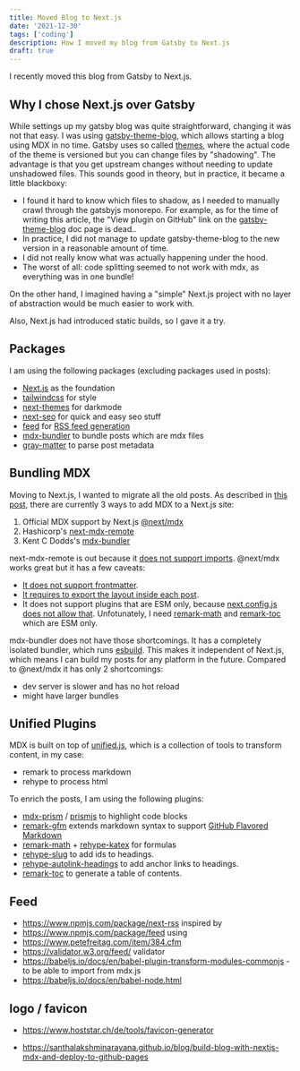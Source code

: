 ```yaml
---
title: Moved Blog to Next.js
date: '2021-12-30'
tags: ['coding']
description: How I moved my blog from Gatsby to Next.js
draft: true
---
```


I recently moved this blog from Gatsby to Next.js.

## Why I chose Next.js over Gatsby

While settings up my gatsby blog was quite straightforward, changing it was not that easy.
I was using [gatsby-theme-blog](https://www.gatsbyjs.com/plugins/gatsby-theme-blog/), which allows starting a blog using MDX in no time.
Gatsby uses so called [themes](https://www.gatsbyjs.com/docs/themes/), where the actual code of the theme is versioned but you can change files by "shadowing".
The advantage is that you get upstream changes without needing to update unshadowed files.
This sounds good in theory, but in practice, it became a little blackboxy:

- I found it hard to know which files to shadow, as I needed to manually crawl through the gatsbyjs monorepo. For example, as for the time of writing this article, the "View plugin on GitHub" link on the [gatsby-theme-blog](https://www.gatsbyjs.com/plugins/gatsby-theme-blog/) doc page is dead..
- In practice, I did not manage to update gatsby-theme-blog to the new version in a reasonable amount of time.
- I did not really know what was actually happening under the hood.
- The worst of all: code splitting seemed to not work with mdx, as everything was in one bundle!

On the other hand, I imagined having a "simple" Next.js project with no layer of abstraction would be much easier to work with.

Also, Next.js had introduced static builds, so I gave it a try.

## Packages

I am using the following packages (excluding packages used in posts):

- [Next.js](https://nextjs.org/) as the foundation
- [tailwindcss](https://tailwindcss.com/) for style
- [next-themes](https://www.npmjs.com/package/next-themes) for darkmode
- [next-seo](https://www.npmjs.com/package/next-seo) for quick and easy seo stuff
- [feed](https://www.npmjs.com/package/feed) for [RSS feed generation](https://github.com/felixroos/felixroos.github.io/blob/4c62f8496ca78caf1ee28f5f07582537be2e0d17/scripts/rss.js)
- [mdx-bundler](https://www.npmjs.com/package/mdx-bundler) to bundle posts which are mdx files
- [gray-matter](https://www.npmjs.com/package/gray-matter) to parse post metadata

## Bundling MDX

Moving to Next.js, I wanted to migrate all the old posts.
As described in [this post](https://dev.to/pyadav/mdx-bundler-with-next-js-2kg3), there are currently 3 ways to add MDX to a Next.js site:

1. Official MDX support by Next.js [@next/mdx](https://www.npmjs.com/package/@next/mdx)
2. Hashicorp's [next-mdx-remote](https://github.com/hashicorp/next-mdx-remote)
3. Kent C Dodds's [mdx-bundler](https://github.com/kentcdodds/mdx-bundler)

next-mdx-remote is out because it [does not support imports](https://github.com/hashicorp/next-mdx-remote/issues/143).
@next/mdx works great but it has a few caveats:

- [It does not support frontmatter](https://nextjs.org/docs/advanced-features/using-mdx#frontmatter).
- [It requires to export the layout inside each post](https://nextjs.org/docs/advanced-features/using-mdx#layouts).
- It does not support plugins that are ESM only, because [next.config.js does not allow that](https://github.com/vercel/next.js/discussions/32239). Unfotunately, I need [remark-math](https://www.npmjs.com/package/remark-math) and [remark-toc](https://www.npmjs.com/package/remark-toc) which are ESM only.

mdx-bundler does not have those shortcomings. It has a completely isolated bundler, which runs [esbuild](https://esbuild.github.io/).
This makes it independent of Next.js, which means I can build my posts for any platform in the future. Compared to @next/mdx it has only 2 shortcomings:

- dev server is slower and has no hot reload
- might have larger bundles

## Unified Plugins

MDX is built on top of [unified.js](https://unifiedjs.com/), which is a collection of tools to transform content, in my case:

- remark to process markdown
- rehype to process html

To enrich the posts, I am using the following plugins:

- [mdx-prism](https://www.npmjs.com/package/mdx-prism) / [prismjs](https://www.npmjs.com/package/prismjs) to highlight code blocks
- [remark-gfm](https://www.npmjs.com/package/remark-gfm) extends markdown syntax to support [GitHub Flavored Markdown](https://github.github.com/gfm/)
- [remark-math](https://www.npmjs.com/package/remark-math) + [rehype-katex](https://www.npmjs.com/package/rehype-katex) for formulas
- [rehype-slug](https://www.npmjs.com/package/rehype-slug) to add ids to headings.
- [rehype-autolink-headings](https://www.npmjs.com/package/rehype-autolink-headings) to add anchor links to headings.
- [remark-toc](https://www.npmjs.com/package/remark-toc) to generate a table of contents.

## Feed

- https://www.npmjs.com/package/next-rss inspired by
- https://www.npmjs.com/package/feed using
- https://www.petefreitag.com/item/384.cfm
- https://validator.w3.org/feed/ validator
- https://babeljs.io/docs/en/babel-plugin-transform-modules-commonjs - to be able to import from mdx.js
- https://babeljs.io/docs/en/babel-node.html

## logo / favicon

- https://www.hoststar.ch/de/tools/favicon-generator

- https://santhalakshminarayana.github.io/blog/build-blog-with-nextjs-mdx-and-deploy-to-github-pages

